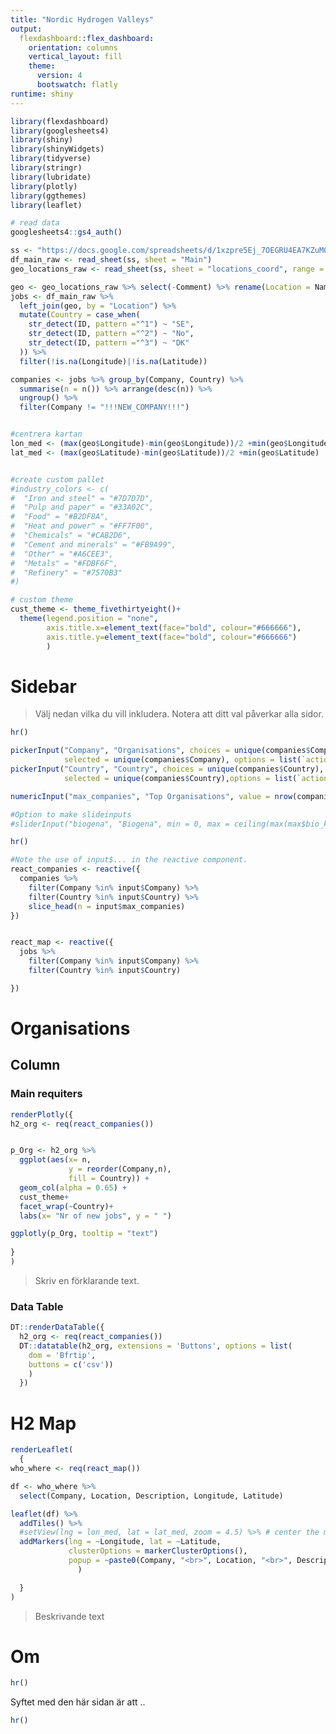```yaml
---
title: "Nordic Hydrogen Valleys"
output: 
  flexdashboard::flex_dashboard:
    orientation: columns
    vertical_layout: fill
    theme:
      version: 4
      bootswatch: flatly
runtime: shiny
---
```



```r
library(flexdashboard)
library(googlesheets4)
library(shiny)
library(shinyWidgets)
library(tidyverse)
library(stringr)
library(lubridate)
library(plotly)
library(ggthemes)
library(leaflet)

```


```r
# read data
googlesheets4::gs4_auth()

ss <- "https://docs.google.com/spreadsheets/d/1xzpre5Ej_7OEGRU4EA7KZuMQnSz5YCyTx5Sdbml6bQE/edit#gid=0"
df_main_raw <- read_sheet(ss, sheet = "Main")
geo_locations_raw <- read_sheet(ss, sheet = "locations_coord", range = "B:E")

geo <- geo_locations_raw %>% select(-Comment) %>% rename(Location = Name2)
jobs <- df_main_raw %>% 
  left_join(geo, by = "Location") %>%
  mutate(Country = case_when(
    str_detect(ID, pattern ="^1") ~ "SE", 
    str_detect(ID, pattern ="^2") ~ "No",
    str_detect(ID, pattern ="^3") ~ "DK"
  )) %>%
  filter(!is.na(Longitude)|!is.na(Latitude))

companies <- jobs %>% group_by(Company, Country) %>% 
  summarise(n = n()) %>% arrange(desc(n)) %>% 
  ungroup() %>%
  filter(Company != "!!!NEW_COMPANY!!!")


#centrera kartan
lon_med <- (max(geo$Longitude)-min(geo$Longitude))/2 +min(geo$Longitude)
lat_med <- (max(geo$Latitude)-min(geo$Latitude))/2 +min(geo$Latitude)



```


```r

#create custom pallet 
#industry_colors <- c(
#  "Iron and steel" = "#7D7D7D",
#  "Pulp and paper" = "#33A02C",
#  "Food" = "#B2DF8A",
#  "Heat and power" = "#FF7F00",
#  "Chemicals" = "#CAB2D6",
#  "Cement and minerals" = "#FB9A99",
#  "Other" = "#A6CEE3",
#  "Metals" = "#FDBF6F",
#  "Refinery" = "#7570B3"
#)

# custom theme
cust_theme <- theme_fivethirtyeight()+
  theme(legend.position = "none",
        axis.title.x=element_text(face="bold", colour="#666666"),
        axis.title.y=element_text(face="bold", colour="#666666")
        )

```




Sidebar {.sidebar}
=========================================
>Välj nedan vilka du vill inkludera. Notera att ditt val påverkar alla sidor.

```r
hr()

pickerInput("Company", "Organisations", choices = unique(companies$Company), multiple = TRUE, 
            selected = unique(companies$Company), options = list(`actions-box` = TRUE))
pickerInput("Country", "Country", choices = unique(companies$Country), multiple = TRUE, 
            selected = unique(companies$Country),options = list(`actions-box` = TRUE))

numericInput("max_companies", "Top Organisations", value = nrow(companies), min = 0, max = nrow(companies), step = 1)

#Option to make slideinputs 
#sliderInput("biogena", "Biogena", min = 0, max = ceiling(max(max$bio_ktCO2)/1000)*1000, value = c(0, ceiling(max(max$bio_ktCO2)/1000)*1000), round = T, step = 10)

hr()

#Note the use of input$... in the reactive component. 
react_companies <- reactive({
  companies %>% 
    filter(Company %in% input$Company) %>%
    filter(Country %in% input$Country) %>%
    slice_head(n = input$max_companies)
})


react_map <- reactive({
  jobs %>% 
    filter(Company %in% input$Company) %>%
    filter(Country %in% input$Country)

})

```




Organisations
======================================


Column { .tabset}
-----------------------------------------------------------------------

### Main requiters
```r

renderPlotly({
h2_org <- req(react_companies())


p_Org <- h2_org %>% 
  ggplot(aes(x= n, 
             y = reorder(Company,n), 
             fill = Country)) + 
  geom_col(alpha = 0.65) +
  cust_theme+
  facet_wrap(~Country)+
  labs(x= "Nr of new jobs", y = " ")

ggplotly(p_Org, tooltip = "text")
  
}
)

```
> Skriv en förklarande text. 


### Data Table
```r
DT::renderDataTable({
  h2_org <- req(react_companies())
  DT::datatable(h2_org, extensions = 'Buttons', options = list(
    dom = 'Bfrtip',
    buttons = c('csv'))
    ) 
  })
```


H2 Map
=====================================================
```r

renderLeaflet(
  {
who_where <- req(react_map())

df <- who_where %>% 
  select(Company, Location, Description, Longitude, Latitude)

leaflet(df) %>% 
  addTiles() %>% 
  #setView(lng = lon_med, lat = lat_med, zoom = 4.5) %>% # center the map and decide on zoom-level
  addMarkers(lng = ~Longitude, lat = ~Latitude, 
             clusterOptions = markerClusterOptions(),
             popup = ~paste0(Company, "<br>", Location, "<br>", Description)
               )

  }
)


```

> Beskrivande text

Om
==============================

```r
hr()

```

Syftet med den här sidan är att ..

```r
hr()
```


